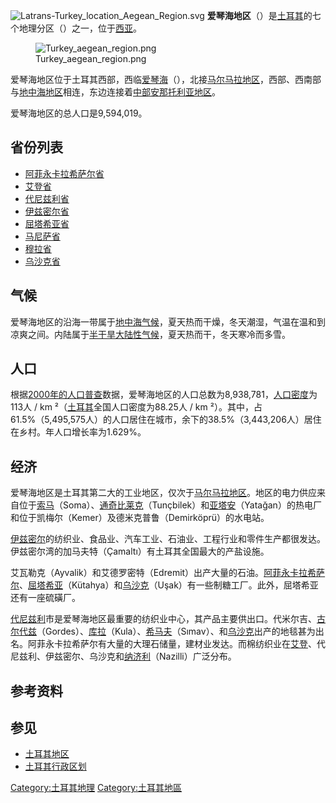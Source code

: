 {{For|土耳其統計地區|愛琴海地區 (統計)}}
[[File:Latrans-Turkey_location_Aegean_Region.svg|thumb]]
'''爱琴海地区'''（{{lang-tr|Ege Bölgesi}}）是[[土耳其|土耳其]]的七个地理分区（{{lang-tr|bölge}}）之一，位于[[西亚|西亚]]。

[[File:Turkey_aegean_region.png|thumb]]

爱琴海地区位于土耳其西部，西临[[爱琴海|爱琴海]]（{{lang-tr|Ege Denizi}}），北接[[马尔马拉地区|马尔马拉地区]]，西部、西南部与[[地中海地区|地中海地区]]相连，东边连接着[[中部安那托利亚地区|中部安那托利亚地区]]。

爱琴海地区的总人口是9,594,019。{{When|time=2016-01-06}}

== 省份列表 ==
* [[阿菲永卡拉希萨尔省|阿菲永卡拉希萨尔省]]
* [[艾登省|艾登省]]
* [[代尼兹利省|代尼兹利省]]
* [[伊兹密尔省|伊兹密尔省]]
* [[屈塔希亚省|屈塔希亚省]]
* [[马尼萨省|马尼萨省]]
* [[穆拉省|穆拉省]]
* [[乌沙克省|乌沙克省]]

== 气候 ==
{{climate chart
|[[艾登|艾登]]
|4|13|103
|5|15|86
|7|18|71
|10|23|57
|14|28|35
|18|34|18
|20|36|8
|20|36|5
|17|32|16
|13|27|45
|8|20|90
|6|15|117
|float=right|clear=none
|source= Turkish State Meteorology <ref>{{cite web|url=http://www.dmi.gov.tr/veridegerlendirme/il-ve-ilceler-istatistik.aspx?m=AYDIN |title=存档副本 |accessdate=2011-05-30 |deadurl=yes |archiveurl=https://web.archive.org/web/20110620035225/http://dmi.gov.tr/veridegerlendirme/il-ve-ilceler-istatistik.aspx?m=AYDIN |archivedate=2011-06-20 }}</ref>
|date= May 2011
}}

爱琴海地区的沿海一带属于[[地中海气候|地中海气候]]，夏天热而干燥，冬天潮湿，气温在温和到凉爽之间。内陆属于[[半干旱|半干旱]][[大陆性气候|大陆性气候]]，夏天热而干，冬天寒冷而多雪。

== 人口 ==
根据[[2000年土耳其人口普查|2000年的人口普查]]数据，爱琴海地区的人口总数为8,938,781，[[人口密度|人口密度]]为113人 / km ²（[[土耳其|土耳其]]全国人口密度为88.25人 / km ²）。其中，占61.5%（5,495,575人）的人口居住在城市，余下的38.5%（3,443,206人）居住在乡村。年人口增长率为1.629%。

== 经济 ==
爱琴海地区是土耳其第二大的工业地区，仅次于[[马尔马拉地区|马尔马拉地区]]。地区的电力供应来自位于[[索马|索马]]（Soma）、[[通奇比莱克|通奇比莱克]]（Tunçbilek）和[[亚塔安|亚塔安]]（Yatağan）的热电厂和位于凯梅尔（Kemer）及德米克普鲁（Demirköprü）的水电站。

[[伊兹密尔|伊兹密尔]]的纺织业、食品业、汽车工业、石油业、工程行业和零件生产都很发达。伊兹密尔湾的加马夫特（Çamaltı）有土耳其全国最大的产盐设施。

艾瓦勒克（Ayvalik）和艾德罗密特（Edremit）出产大量的石油。[[阿菲永卡拉希萨尔|阿菲永卡拉希萨尔]]、[[屈塔希亚|屈塔希亚]]（Kütahya）和[[乌沙克|乌沙克]]（Uşak）有一些制糖工厂。此外，屈塔希亚还有一座硫磺厂。

[[代尼兹利|代尼兹利]]市是爱琴海地区最重要的纺织业中心，其产品主要供出口。代米尔吉、[[古尔代兹|古尔代兹]]（Gordes）、[[库拉|库拉]]（Kula）、[[希马夫|希马夫]]（Sımav）、和[[乌沙克|乌沙克]]出产的地毯甚为出名。阿菲永卡拉希萨尔有大量的大理石储量，建材业发达。而棉纺织业在[[艾登|艾登]]、代尼兹利、伊兹密尔、乌沙克和[[纳济利|纳济利]]（Nazilli）广泛分布。

== 参考资料 ==
{{Reflist}}

== 参见 ==
* [[土耳其地区|土耳其地区]]
* [[土耳其行政区划|土耳其行政区划]]

{{土耳其地區|state=collapsed}}
[[Category:土耳其地理|Category:土耳其地理]]
[[Category:土耳其地區|Category:土耳其地區]]
